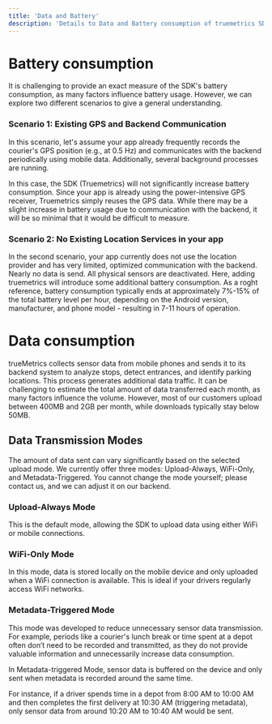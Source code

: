 ```yaml
---
title: 'Data and Battery'
description: 'Details to Data and Battery consumption of truemetrics SDK.'
---
```


# Battery consumption

It is challenging to provide an exact measure of the SDK's battery consumption, as many factors influence battery usage. However, we can explore two different scenarios to give a general understanding.

### Scenario 1: Existing GPS and Backend Communication
In this scenario, let's assume your app already frequently records the courier's GPS position (e.g., at 0.5 Hz) and communicates with the backend periodically using mobile data. Additionally, several background processes are running.

In this case, the SDK (Truemetrics) will not significantly increase battery consumption. Since your app is already using the power-intensive GPS receiver, Truemetrics simply reuses the GPS data. While there may be a slight increase in battery usage due to communication with the backend, it will be so minimal that it would be difficult to measure.

### Scenario 2: No Existing Location Services in your app
In the second scenario, your app currently does not use the location provider and has very limited, optimized communication with the backend. Nearly no data is send. All physical sensors are deactivated. Here, adding truemetrics will introduce some additional battery consumption. As a roght reference, battery consumption typically ends at approximately 7%-15% of the total battery level per hour, depending on the Android version, manufacturer, and phone model - resulting in 7-11 hours of operation.

# Data consumption
trueMetrics collects sensor data from mobile phones and sends it to its backend system to analyze stops, detect entrances, and identify parking locations. This process generates additional data traffic. It can be challenging to estimate the total amount of data transferred each month, as many factors influence the volume. However, most of our customers upload between 400MB and 2GB per month, while downloads typically stay below 50MB.

## Data Transmission Modes
The amount of data sent can vary significantly based on the selected upload mode. We currently offer three modes: Upload-Always, WiFi-Only, and Metadata-Triggered. You cannot change the mode yourself; please contact us, and we can adjust it on our backend.

### Upload-Always Mode
This is the default mode, allowing the SDK to upload data using either WiFi or mobile connections.

###  WiFi-Only Mode
In this mode, data is stored locally on the mobile device and only uploaded when a WiFi connection is available. This is ideal if your drivers regularly access WiFi networks.

### Metadata-Triggered Mode
This mode was developed to reduce unnecessary sensor data transmission. For example, periods like a courier's lunch break or time spent at a depot often don’t need to be recorded and transmitted, as they do not provide valuable information and unnecessarily increase data consumption.

In Metadata-triggered Mode, sensor data is buffered on the device and only sent when metadata is recorded around the same time.

For instance, if a driver spends time in a depot from 8:00 AM to 10:00 AM and then completes the first delivery at 10:30 AM (triggering metadata), only sensor data from around 10:20 AM to 10:40 AM would be sent.